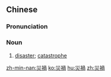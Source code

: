 {{also|灾祸}}
==Chinese==
{{zh-forms|s=灾祸}}

===Pronunciation===
{{zh-pron
|m=zāihuò
|c=zoi1 wo6
|h=pfs=châi-fo
|mn=xm,zz,tw:chai-hō/twv:chai-ē/qz:chai-ěr
|cat=n
}}

===Noun===
{{zh-noun}}

# [[disaster]]; [[catastrophe]]

[[zh-min-nan:災禍]]
[[ko:災禍]]
[[hu:災禍]]
[[zh:災禍]]